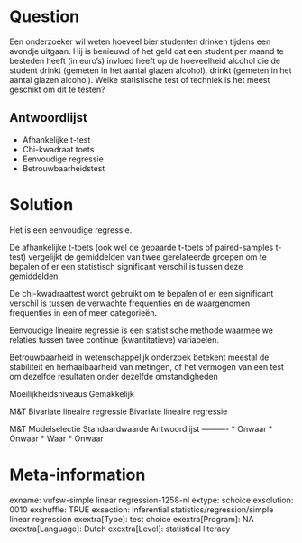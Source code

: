 Question
========
Een onderzoeker wil weten hoeveel bier studenten drinken tijdens een avondje uitgaan. Hij is benieuwd of het geld dat een student per maand te besteden heeft (in euro's) invloed heeft op de hoeveelheid alcohol die de student drinkt (gemeten in het aantal glazen alcohol). drinkt (gemeten in het aantal glazen alcohol). Welke statistische test of techniek is het meest geschikt om dit te testen?

Antwoordlijst
----------
* Afhankelijke t-test
* Chi-kwadraat toets
* Eenvoudige regressie
* Betrouwbaarheidstest

Solution
========

 Het is een eenvoudige regressie.  
  
De afhankelijke t-toets (ook wel de gepaarde t-toets of paired-samples t-test) vergelijkt de gemiddelden van twee gerelateerde groepen om te bepalen of er een statistisch significant verschil is tussen deze gemiddelden.  
  
De chi-kwadraattest wordt gebruikt om te bepalen of er een significant verschil is tussen de verwachte frequenties en de waargenomen frequenties in een of meer categorieën.  
  
Eenvoudige lineaire regressie is een statistische methode waarmee we relaties tussen twee continue (kwantitatieve) variabelen.  
  
Betrouwbaarheid in wetenschappelijk onderzoek betekent meestal de stabiliteit en herhaalbaarheid van metingen, of het vermogen van een test om dezelfde resultaten onder dezelfde omstandigheden

Moeilijkheidsniveaus Gemakkelijk

M&T Bivariate lineaire regressie Bivariate lineaire regressie

M&T Modelselectie Standaardwaarde
Antwoordlijst
----------
* Onwaar
* Onwaar
* Waar
* Onwaar

Meta-information
================
exname: vufsw-simple linear regression-1258-nl
extype: schoice
exsolution: 0010
exshuffle: TRUE
exsection: inferential statistics/regression/simple linear regression
exextra[Type]: test choice
exextra[Program]: NA
exextra[Language]: Dutch
exextra[Level]: statistical literacy

